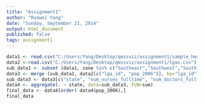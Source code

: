 ```yaml
---
title: "Assignment1"
author: "Ruowei Yang"
date: "Sunday, September 21, 2014"
output: html_document
published: false
tags: assignment1
---
```

```r
data1 <- read.csv("C:/Users/Yang/Desktop/qmssviz/assignment1/sample_health_facilities.csv")
data2 <-read.csv("C:/Users/Yang/Desktop/qmssviz/assignment1/lgas.csv")
sub_data1 <- subset (data1, zone %in% c("Southeast","Southwest","South-South"))
data3 <- merge (sub_data1, data2[c("lga_id", "pop_2006")], by="lga_id")
sub_data3 <- data3[c("state", "num_nurses_fulltime", "num_doctors_fulltime", "pop_2006")]
data4 <- aggregate(. ~ state, data=sub_data3, FUN=sum)
final_data <- data4[order(-data4$pop_2006),]
final_data
```